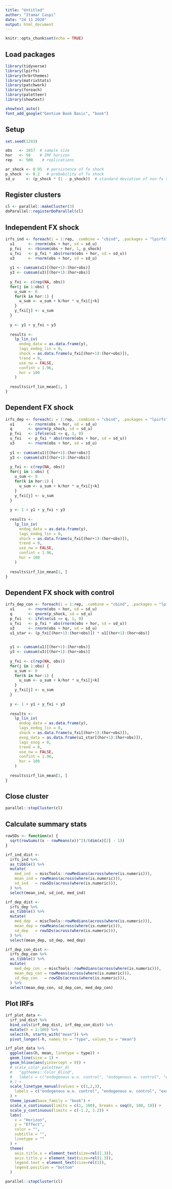 ```yaml
---
title: "Untitled"
author: "Itamar Caspi"
date: "24 11 2020"
output: html_document
---
```


```r
knitr::opts_chunk$set(echo = TRUE)
```

## Load packages
```r
library(tidyverse)
library(lpirfs)
library(hrbrthemes)
library(matrixStats)
library(patchwork)
library(foreach)
library(paletteer)
library(showtext)
```

```r
showtext_auto()
font_add_google("Gentium Book Basic", "book")
```

## Setup
```r
set.seed(1203)

obs   <- 1857  # sample size
hor   <- 50    # IRF horizon
rep   <- 500    # replications

ar_shock <- 0.95  # persistence of fx shock
p_shock  <- 0.2   # probability of fx shock
sd_u     <- (p_shock * (1 - p_shock))  # standard deviation of non-fx shocks
```

## Register clusters
```r
cl <- parallel::makeCluster(3)
doParallel::registerDoParallel(cl)
```

## Independent FX shock
```r
irfs_ind <- foreach(i = 1:rep, .combine = "cbind", .packages = "lpirfs") %dopar% {
  u1      <- rnorm(obs + hor, sd = sd_u)
  p_fxi   <- rbinom(obs + hor, 1, p_shock)
  u_fxi   <- p_fxi * abs(rnorm(obs + hor, sd = sd_u))
  u3      <- rnorm(obs + hor, sd = sd_u)
  
  y1 <- cumsum(u1)[(hor+1):(hor+obs)]
  y3 <- cumsum(u3)[(hor+1):(hor+obs)]
  
  y_fxi <- c(rep(NA, obs))
  for(j in 1:obs) {
    u_sum <- 0
    for(k in hor:1) {
      u_sum <- u_sum + k/hor * u_fxi[j+k]
    }
    y_fxi[j] <- u_sum  
  }
  
  y <- y1 + y_fxi + y3
  
  results <- 
    lp_lin_iv(
      endog_data = as.data.frame(y),
      lags_endog_lin = 0,
      shock = as.data.frame(u_fxi[(hor+1):(hor+obs)]),
      trend = 0,
      use_nw = FALSE,
      confint = 1.96,
      hor = 100
    )
  
  results$irf_lin_mean[1, ]
}
```

## Dependent FX shock
```r
irfs_dep <- foreach(i = 1:rep, .combine = "cbind", .packages = "lpirfs") %dopar% {
  u1      <- rnorm(obs + hor, sd = sd_u)
  q       <- qnorm(p_shock, sd = sd_u)
  p_fxi   <- ifelse(u1 <= q, 1, 0)
  u_fxi   <- p_fxi * abs(rnorm(obs + hor, sd = sd_u))
  u3      <- rnorm(obs + hor, sd = sd_u)
  
  y1 <- cumsum(u1)[(hor+1):(hor+obs)]
  y3 <- cumsum(u3)[(hor+1):(hor+obs)]
  
  y_fxi <- c(rep(NA, obs))
  for(j in 1:obs) {
    u_sum <- 0
    for(k in hor:1) {
      u_sum <- u_sum + k/hor * u_fxi[j+k]
    }
    y_fxi[j] <- u_sum  
  }
  
  y <- 1 + y1 + y_fxi + y3
  
  results <- 
    lp_lin_iv(
      endog_data = as.data.frame(y),
      lags_endog_lin = 0,
      shock = as.data.frame(u_fxi[(hor+1):(hor+obs)]),
      trend = 0,
      use_nw = FALSE,
      confint = 1.96,
      hor = 100
    )
  
  results$irf_lin_mean[1, ]
}
```

## Dependent FX shock with control
```r
irfs_dep_con <- foreach(i = 1:rep, .combine = "cbind", .packages = "lpirfs") %dopar% {
  u1      <- rnorm(obs + hor, sd = sd_u)
  q       <- qnorm(p_shock, sd = sd_u)
  p_fxi   <- ifelse(u1 <= q, 1, 0)
  u_fxi   <- p_fxi * abs(rnorm(obs + hor, sd = sd_u))
  u3      <- rnorm(obs + hor, sd = sd_u)
  u1_star <- (p_fxi[(hor+1):(hor+obs)]) * u1[(hor+1):(hor+obs)]

  
  y1 <- cumsum(u1)[(hor+1):(hor+obs)]
  y3 <- cumsum(u3)[(hor+1):(hor+obs)]
  
  y_fxi <- c(rep(NA, obs))
  for(j in 1:obs) {
    u_sum <- 0
    for(k in hor:1) {
      u_sum <- u_sum + k/hor * u_fxi[j+k]
    }
    y_fxi[j] <- u_sum  
  }
  
  y <- 1 + y1 + y_fxi + y3
  
  results <- 
    lp_lin_iv(
      endog_data = as.data.frame(y),
      lags_endog_lin = 0,
      shock = as.data.frame(u_fxi[(hor+1):(hor+obs)]),
      exog_data = as.data.frame(u1_star[(hor+1):(hor+obs)]),
      lags_exog = 0,
      trend = 0,
      use_nw = FALSE,
      confint = 1.96,
      hor = 100
    )
  
  results$irf_lin_mean[1, ]
}
```

## Close cluster
```r
parallel::stopCluster(cl)
```

## Calculate summary stats
```r
rowSDs <- function(x) {
  sqrt(rowSums((x - rowMeans(x))^2)/(dim(x)[2] - 1))
}
```

```r
irf_ind_dist <- 
  irfs_ind %>% 
  as_tibble() %>% 
  mutate(
    med_ind  = miscTools::rowMedians(across(where(is.numeric))),
    mean_ind = rowMeans(across(where(is.numeric))),
    sd_ind   = rowSDs(across(where(is.numeric))),
  ) %>% 
  select(mean_ind, sd_ind, med_ind)

irf_dep_dist <- 
  irfs_dep %>% 
  as_tibble() %>% 
  mutate(
    med_dep  = miscTools::rowMedians(across(where(is.numeric))),
    mean_dep = rowMeans(across(where(is.numeric))),
    sd_dep   = rowSDs(across(where(is.numeric))),
  ) %>% 
  select(mean_dep, sd_dep, med_dep)

irf_dep_con_dist <- 
  irfs_dep_con %>% 
  as_tibble() %>% 
  mutate(
    med_dep_con  = miscTools::rowMedians(across(where(is.numeric))),
    mean_dep_con = rowMeans(across(where(is.numeric))),
    sd_dep_con   = rowSDs(across(where(is.numeric))),
  ) %>% 
  select(mean_dep_con, sd_dep_con, med_dep_con)
```

## Plot IRFs
```r
irf_plot_data <- 
  irf_ind_dist %>% 
  bind_cols(irf_dep_dist, irf_dep_con_dist) %>% 
  mutate(h = 1:100) %>% 
  select(h, starts_with("mean")) %>% 
  pivot_longer(-h, names_to = "type", values_to = "mean")
```

```r
irf_plot_data %>% 
  ggplot(aes(h, mean, linetype = type)) +
  geom_line(size = 1) +
  geom_hline(aes(yintercept = 0)) +
  # scale_color_paletteer_d(
  #   "ggthemes::Color_Blind",
  #   labels = c("endogenous w.o. control", "endogenous w. control", "exogenous")
  # ) +
  scale_linetype_manual(values = c(1,2,3),
    labels = c("endogenous w.o. control", "endogenous w. control", "exogenous")
  ) +
  theme_ipsum(base_family = "book") +
  scale_x_continuous(limits = c(1, 100), breaks = seq(0, 100, 10)) +
  scale_y_continuous(limits = c(-1.2, 1.2)) +
  labs(
    x = "Horizon",
    y = "Effect",
    color = "",
    subtitle = "",
    linetype = ""
  ) +
  theme(
    axis.title.x = element_text(size=rel(1.3)),
    axis.title.y = element_text(size=rel(1.3)),
    legend.text = element_text(size=rel(1)),
    legend.position = "bottom"
  ) 
```

```r
parallel::stopCluster(cl)
```

